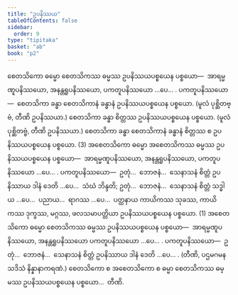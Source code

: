 ```yaml
---
title: "ဥပနိဿယ"
tableOfContents: false
sidebar:
  order: 9
type: "tipitaka"
basket: "ab"
book: "p2"
---
```



<DynamicBreadcrumb />

<Division number="127" book="p2" e="ch" v="38" p="207">

<Paragraph number="2626" book="p2">
စေတသိကော ဓမ္မော စေတသိကဿ ဓမ္မဿ ဥပနိဿယပစ္စယေန ပစ္စယော—  အာရမ္မဏူပနိဿယော, အနန္တရူပနိဿယော, ပကတူပနိဿယော …ပေ… . <Emphasis>ပကတူပနိဿယော</Emphasis>—  စေတသိကာ ခန္ဓာ စေတသိကာနံ ခန္ဓာနံ ဥပနိဿယပစ္စယေန ပစ္စယော. (မူလံ ပုစ္ဆိတဗ္ဗံ, တီဏိ ဥပနိဿယာ.) စေတသိကာ ခန္ဓာ စိတ္တဿ ဥပနိဿယပစ္စယေန ပစ္စယော. (မူလံ ပုစ္ဆိတဗ္ဗံ, တီဏိ ဥပနိဿယာ.) စေတသိကာ ခန္ဓာ စေတသိကာနံ ခန္ဓာနံ စိတ္တဿ စ ဥပနိဿယပစ္စယေန ပစ္စယော. (3)
</Paragraph>

</Division>
<Division number="128" book="p2" e="ch" v="38" p="207">

<Paragraph number="2627" book="p2">
အစေတသိကော ဓမ္မော အစေတသိကဿ ဓမ္မဿ ဥပနိဿယပစ္စယေန ပစ္စယော—  အာရမ္မဏူပနိဿယော, အနန္တရူပနိဿယော, ပကတူပနိဿယော …ပေ… . <Emphasis>ပကတူပနိဿယော</Emphasis>—  ဥတုံ…  ဘောဇနံ…  သေနာသနံ စိတ္တံ ဥပနိဿာယ ဒါနံ ဒေတိ …ပေ…  သံဃံ ဘိန္ဒတိ; ဥတုံ…  ဘောဇနံ…  သေနာသနံ စိတ္တံ သဒ္ဓါယ …ပေ…  ပညာယ…  ရာဂဿ …ပေ…  ပတ္ထနာယ ကာယိကဿ သုခဿ, ကာယိကဿ ဒုက္ခဿ, မဂ္ဂဿ, ဖလသမာပတ္တိယာ ဥပနိဿယပစ္စယေန ပစ္စယော. (1)
</Paragraph>

<Paragraph number="2628" book="p2">
အစေတသိကော ဓမ္မော စေတသိကဿ ဓမ္မဿ ဥပနိဿယပစ္စယေန ပစ္စယော—  အာရမ္မဏူပနိဿယော, အနန္တရူပနိဿယော ပကတူပနိဿယော …ပေ… . <Emphasis>ပကတူပနိဿယော</Emphasis>—  ဥတုံ…  ဘောဇနံ…  သေနာသနံ စိတ္တံ ဥပနိဿာယ ဒါနံ ဒေတိ …ပေ… . (တီဏိ, ပဌမဂမနသဒိသံ နိန္နာနာကရဏံ.)
</Paragraph>

<Paragraph number="2629" book="p2">
စေတသိကော စ အစေတသိကော စ ဓမ္မာ စေတသိကဿ ဓမ္မဿ ဥပနိဿယပစ္စယေန ပစ္စယော…  တီဏိ.
</Paragraph>
</Division>